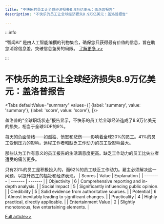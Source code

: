 ```yaml
---
title: "不快乐的员工让全球经济损失8.9万亿美元：盖洛普报告"
description: "不快乐的员工让全球经济损失8.9万亿美元：盖洛普报告"

---
```



:::info

“智闻AI“ 是由人工智能编撰的刊物集合，确保您只获得最有价值的信息，旨在助您消除信息差，突破信息茧房的局限。  [了解更多 >>](/)

:::

# 不快乐的员工让全球经济损失8.9万亿美元：盖洛普报告


<Tabs
	defaultValue="summary"
	values={[
	{label: 'summary', value: 'summary'},
	{label: 'score', value: 'score'},
]}>
<TabItem value="summary">


盖洛普的“全球职场状态”报告显示，不快乐的员工给全球经济造成了8.9万亿美元的损失，相当于全球GDP的9%。

每天的负面情绪——如孤独、愤怒和悲伤——影响着全球20%的员工。41%的员工受到压力的影响。远程工作者和缺乏工作动力的员工受影响最大。

那些认为工作有意义的员工报告的生活满意度更高。缺乏工作动力的员工比失业者遭受的痛苦更多。

只有23%的员工是积极投入的，而62%的员工缺乏工作动力。雇主必须解决这一问题，以提升员工的福祉和经济表现。
</TabItem>
<TabItem value="score">
	| Scores     | Value   | Explanation |
	| -------- | ------- | ------- |
	| Objectivity  | 6    | Comprehensive reporting and in-depth analysis.    |
	| Social Impact | 5     | Significantly influencing public opinion.    |
	| Credibility    | 5    | Solid evidence from authoritative sources.    |
	| Potential    | 6    | Almost inevitably leading to significant changes.    |
	| Practicality    | 4    | Highly practical, directly applicable.    |
	| Entertainment Value    | 2    | Slightly monotonous, few entertaining elements.    |
</TabItem>
</Tabs>

[Full article>>](https://news.slashdot.org/story/24/09/12/2039257/unhappy-workers-may-reduce-global-gdp-by-as-much-as-9-gallup-estimates?utm_source=rss1.0mainlinkanon&utm_medium=feed)
